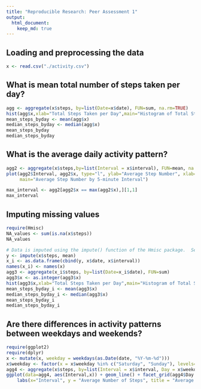 ```yaml
---
title: "Reproducible Research: Peer Assessment 1"
output: 
  html_document:
    keep_md: true
---
```



## Loading and preprocessing the data
```r
x <- read.csv("./activity.csv")
```

## What is mean total number of steps taken per day?
```r
agg <- aggregate(x$steps, by=list(Date=x$date), FUN=sum, na.rm=TRUE)
hist(agg$x,xlab="Total Steps Taken per Day",main="Histogram of Total Steps Taken per Day")
mean_steps_byday <- mean(agg$x)
median_steps_byday <- median(agg$x)
mean_steps_byday
median_steps_byday
```

## What is the average daily activity pattern?
```r
agg2 <- aggregate(x$steps,by=list(Interval = x$interval), FUN=mean, na.rm=TRUE)
plot(agg2$Interval, agg2$x, type="l", ylab="Average Step Number", xlab="5-minute Interval",
     main="Average Step Number by 5-minute Interval")

max_interval <- agg2[agg2$x == max(agg2$x),][1,1]
max_interval
```

## Imputing missing values
```r
require(Hmisc)
NA_values <- sum(is.na(x$steps))
NA_values

# Data is imputed using the impute() function of the Hmisc package.  See ?impute for details.
y <- impute(x$steps, mean)
x_i <- as.data.frame(cbind(y, x$date, x$interval))
names(x_i) <- names(x)
agg3 <- aggregate(x_i$steps, by=list(Date=x_i$date), FUN=sum)
agg3$x <- as.integer(agg3$x)
hist(agg3$x,xlab="Total Steps Taken per Day",main="Histogram of Total Steps Taken per Day\n(Imputed)")
mean_steps_byday_i <- mean(agg3$x)
median_steps_byday_i <- median(agg3$x)
mean_steps_byday_i
median_steps_byday_i
```

## Are there differences in activity patterns between weekdays and weekends?
```r
require(ggplot2)
require(dplyr)
x <- mutate(x, weekday = weekdays(as.Date(date, "%Y-%m-%d")))
x$weekday <- factor(x = x$weekday %in% c("Saturday", "Sunday"), levels=c(TRUE,FALSE), labels=c("weekend","weekday"))
agg4 <- aggregate(x$steps, by=list(Interval = x$interval, Day = x$weekday), FUN=mean, na.rm=TRUE)
ggplot(data=agg4, aes(Interval,x)) + geom_line() + facet_grid(agg4$Day ~ .) + 
    labs(x="Interval", y = "Average Number of Steps", title = "Average Step Number by 5-minute Interval")
```
